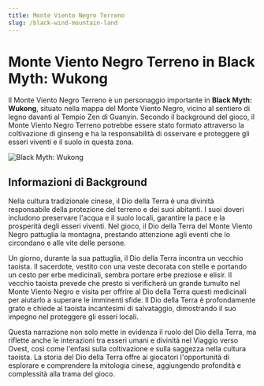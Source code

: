 ```yaml
---
title: Monte Viento Negro Terreno
slug: /black-wind-mountain-land
---
```


# Monte Viento Negro Terreno in Black Myth: Wukong

Il Monte Viento Negro Terreno è un personaggio importante in **Black Myth: Wukong**, situato nella mappa del Monte Viento Negro, vicino al sentiero di legno davanti al Tempio Zen di Guanyin. Secondo il background del gioco, il Monte Viento Negro Terreno potrebbe essere stato formato attraverso la coltivazione di ginseng e ha la responsabilità di osservare e proteggere gli esseri viventi e il suolo in questa zona.

<img src="https://image.informedainews.com/hfstd.jpeg" alt="Black Myth: Wukong"/>

## Informazioni di Background

Nella cultura tradizionale cinese, il Dio della Terra è una divinità responsabile della protezione del terreno e dei suoi abitanti. I suoi doveri includono preservare l'acqua e il suolo locali, garantire la pace e la prosperità degli esseri viventi. Nel gioco, il Dio della Terra del Monte Viento Negro pattuglia la montagna, prestando attenzione agli eventi che lo circondano e alle vite delle persone.

Un giorno, durante la sua pattuglia, il Dio della Terra incontra un vecchio taoista. Il sacerdote, vestito con una veste decorata con stelle e portando un cesto per erbe medicinali, sembra portare erbe preziose e elisir. Il vecchio taoista prevede che presto si verificherà un grande tumulto nel Monte Viento Negro e visita per offrire al Dio della Terra questi medicinali per aiutarlo a superare le imminenti sfide. Il Dio della Terra è profondamente grato e chiede al taoista incantesimi di salvataggio, dimostrando il suo impegno nel proteggere gli esseri locali.

Questa narrazione non solo mette in evidenza il ruolo del Dio della Terra, ma riflette anche le interazioni tra esseri umani e divinità nel Viaggio verso Ovest, così come l'enfasi sulla coltivazione e sulla saggezza nella cultura taoista. La storia del Dio della Terra offre ai giocatori l'opportunità di esplorare e comprendere la mitologia cinese, aggiungendo profondità e complessità alla trama del gioco.
